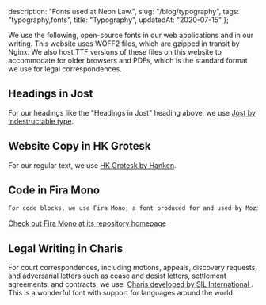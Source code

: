   description: "Fonts used at Neon Law.",
  slug: "/blog/typography",
  tags: "typography,fonts",
  title: "Typography",
  updatedAt: "2020-07-15"
};

We use the following, open-source fonts in our web applications and in our
writing. This website uses WOFF2 files, which are gzipped in transit by Nginx.
We also host TTF versions of these files on this website to accommodate for
older browsers and PDFs, which is the standard format we use for legal
correspondences.

## Headings in Jost

For our headings like the "Headings in Jost" heading above, we use [Jost by
indestructable type](https://indestructibletype.com/Jost.html).

## Website Copy in HK Grotesk

For our regular text, we use [HK Grotesk by
Hanken](https://hanken.co/products/hk-grotesk).

## Code in Fira Mono

```txt
For code blocks, we use Fira Mono, a font produced for and used by Mozilla.
```

[Check out Fira Mono at its repository
homepage](https://mozilla.github.io/Fira/)

## Legal Writing in Charis

<span>
For court correspondences, including motions, appeals, discovery requests, and
adversarial letters such as cease and desist letters, settlement agreements,
and contracts, we use&nbsp;
<a href="https://software.sil.org/charis/" target="_blank">
Charis developed by SIL International
</a>. This is a wonderful font with support for languages around the world.
</span>
